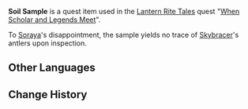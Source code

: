{{Item Infobox
|id           = 100752
|type         = Quest Items
|image        = Item Parcel.png
|description  = A soil sample from [[Mt. Tianheng]]. Who knows what discoveries Soraya's analysis will yield...
|source1      = Obtained during [[When Scholar and Legends Meet]]
}}
'''Soil Sample''' is a quest item used in the [[Lantern Rite Tales]] quest "[[When Scholar and Legends Meet]]".

To [[Soraya]]'s disappointment, the sample yields no trace of [[Skybracer]]'s antlers upon inspection.

==Other Languages==
{{Other Languages
|default_hidden = 1
|en      = Soil Sample
|zhs     = 土质样本
|zhs_rm  = Tǔzhì Yàngběn
|zht     = 土質樣本
|zht_rm  = Tǔzhí Yàngběn
|ja      = 土質のサンプル
|ja_rm   = Doshitsu no Sanpuru
|ko      = 토양 샘플
|ko_rm   = Toyang saempeul
|es      = Muestra de tierra
|fr      = Échantillon géologique
|ru      = Образец почвы
|th      = ตัวอย่างดิน
|th_rm   = 
|vi      = Mẫu Đất
|de      = Bodenprobe
|id      = Sampel Tanah
|pt      = Amostra de Terra
|tr      = Toprak Numunesi
|it      = Campione di terra
}}

==Change History==
{{Change History|1.3}}